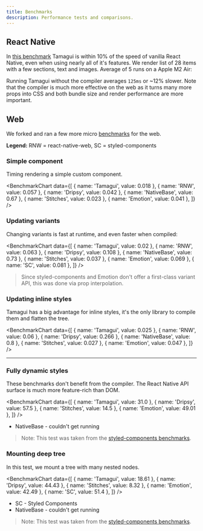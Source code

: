 ```yaml
---
title: Benchmarks
description: Performance tests and comparisons.
---
```


## React Native

In [this benchmark](https://github.com/tamagui/tamagui/blob/master/starters/benchmark/README.md) Tamagui is within 10% of the speed of vanilla React Native, even when using nearly all of it's features. We render list of 28 items with a few sections, text and images. Average of 5 runs on a Apple M2 Air:

<BenchmarkChartNative />

Running Tamagui without the compiler averages `125ms` or ~12% slower. Note that the compiler is much more effective on the web as it turns many more props into CSS and both bundle size and render performance are more important.

## Web

We forked and ran a few more micro [benchmarks](https://github.com/tamagui/benchmarks) for the web.

**Legend:** RNW = react-native-web, SC = styled-components

### Simple component

Timing rendering a simple custom component.

<BenchmarkChart
  data={[
    { name: 'Tamagui', value: 0.018 },
    { name: 'RNW', value: 0.057 },
    { name: 'Dripsy', value: 0.042 },
    { name: 'NativeBase', value: 0.67 },
    { name: 'Stitches', value: 0.023 },
    { name: 'Emotion', value: 0.041 },
  ]}
/>

### Updating variants

Changing variants is fast at runtime, and even faster when compiled:

<BenchmarkChart
  data={[
    { name: 'Tamagui', value: 0.02 },
    { name: 'RNW', value: 0.063 },
    { name: 'Dripsy', value: 0.108 },
    { name: 'NativeBase', value: 0.73 },
    { name: 'Stitches', value: 0.037 },
    { name: 'Emotion', value: 0.069 },
    { name: 'SC', value: 0.081 },
  ]}
/>

> Since styled-components and Emotion don't offer a first-class variant API, this was done via prop interpolation.

### Updating inline styles

Tamagui has a big advantage for inline styles, it's the only library to compile them and flatten the tree.

<BenchmarkChart
  data={[
    { name: 'Tamagui', value: 0.025 },
    { name: 'RNW', value: 0.06 },
    { name: 'Dripsy', value: 0.266 },
    { name: 'NativeBase', value: 0.8 },
    { name: 'Stitches', value: 0.027 },
    { name: 'Emotion', value: 0.047 },
  ]}
/>

---

### Fully dynamic styles

These benchmarks don't benefit from the compiler. The React Native API surface is much more feature-rich than DOM.

<BenchmarkChart
  data={[
    { name: 'Tamagui', value: 31.0 },
    { name: 'Dripsy', value: 57.5 },
    { name: 'Stitches', value: 14.5 },
    { name: 'Emotion', value: 49.01 },
  ]}
/>

- NativeBase - couldn't get running

> Note: This test was taken from the [styled-components benchmarks](https://github.com/styled-components/styled-components/tree/main/packages/benchmarks).

### Mounting deep tree

In this test, we mount a tree with many nested nodes.

<BenchmarkChart
  data={[
    { name: 'Tamagui', value: 18.61 },
    { name: 'Dripsy', value: 44.43 },
    { name: 'Stitches', value: 8.32 },
    { name: 'Emotion', value: 42.49 },
    { name: 'SC', value: 51.4 },
  ]}
/>

- SC - Styled Components
- NativeBase - couldn't get running

> Note: This test was taken from the [styled-components benchmarks](https://github.com/styled-components/styled-components/tree/main/packages/benchmarks).
